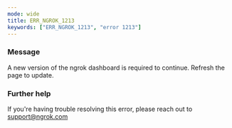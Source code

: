 ```yaml
---
mode: wide
title: ERR_NGROK_1213
keywords: ["ERR_NGROK_1213", "error 1213"]
---
```


### Message

A new version of the ngrok dashboard is required to continue. Refresh the page to update.

### Further help

If you're having trouble resolving this error, please reach out to [support@ngrok.com](mailto:support@ngrok.com?subject=Help%20with%20ERR_NGROK_1213)

